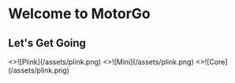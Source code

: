 
# Welcome to MotorGo

## Let's Get Going

<Cards>
  <Cards.Card title="Plink 1" href="/docs/motorgo_plink_1/" arrow >
    <>![Plink](/assets/plink.png)</>
  </Cards.Card>
  <Cards.Card
    title="Mini 1"
    href="/docs/motorgo_mini_1/"
    arrow
  >
    <>![Mini](/assets/plink.png)</>
  </Cards.Card>
  <Cards.Card
    title="Core 1"
    href="/docs/motorgo_core_1/"
    arrow
  >
    <>![Core](/assets/plink.png)</>
    </Cards.Card>
</Cards>
